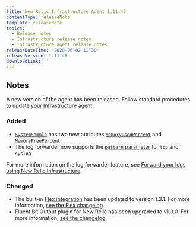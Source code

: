 ```yaml
---
title: New Relic Infrastructure Agent 1.11.45
contentType: releaseNote
template: releaseNote
topics:
  - Release notes
  - Infrastructure release notes
  - Infrastructure agent release notes
releaseDateTime: '2020-06-02 12:30'
releaseVersion: 1.11.45
downloadLink: ''
---
```


## Notes

A new version of the agent has been released. Follow standard procedures to [update your Infrastructure agent](/docs/infrastructure/new-relic-infrastructure/installation/update-infrastructure-agent).

### Added

* [`SystemSample`](https://docs.newrelic.com/docs/infrastructure/manage-your-data/data-instrumentation/default-infrastructure-events) has two new attributes,[`MemoryUsedPercent`](https://docs.newrelic.com/attribute-dictionary/systemsample/memoryusedpercent) and [`MemoryFreePercent`](https://docs.newrelic.com/attribute-dictionary/systemsample/memoryfreepercent).
* The log forwarder now supports the [`pattern` parameter](https://docs.newrelic.com/docs/logs/enable-new-relic-logs/1-enable-logs/forward-your-logs-using-new-relic-infrastructure#parameters) for `tcp` and `syslog`

For more information on the log forwarder feature, see [Forward your logs using New Relic Infrastructure](https://docs.newrelic.com/docs/logs/enable-new-relic-logs/1-enable-logs/forward-your-logs-using-new-relic-infrastructure).

### Changed

* The built-in [Flex integration](https://github.com/newrelic/nri-flex) has been updated to version 1.3.1. For more information, [see the Flex changelog](https://github.com/newrelic/nri-flex/releases).
* Fluent Bit Output plugin for New Relic has been upgraded to v1.3.0. For more information, [see the changelog](https://github.com/newrelic/newrelic-fluent-bit-output/releases/tag/1.3.0).
